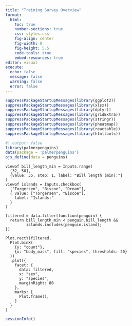 ```yaml
---
title: "Training Survey Overview"
format: 
  html:
    toc: true
    number-sections: true
    css: styles.css
    fig-align: center
    fig-width: 8
    fig-height: 5.5 
    code-tools: true
    embed-resources: true
editor: visual
execute: 
  echo: false
  message: false
  warning: false
  error: false
---
```


```r

suppressPackageStartupMessages(library(ggplot2))
suppressPackageStartupMessages(library(xlsx))
suppressPackageStartupMessages(library(dplyr))
suppressPackageStartupMessages(library(gridExtra))
suppressPackageStartupMessages(library(stringr))
suppressPackageStartupMessages(library(pheatmap))
suppressPackageStartupMessages(library(reactable))
suppressPackageStartupMessages(library(htmltools))
```

```r
#| output: false
library(palmerpenguins)
data(package = 'palmerpenguins')
ojs_define(data = penguins)
```

```ojs
viewof bill_length_min = Inputs.range(
  [32, 50], 
  {value: 35, step: 1, label: "Bill length (min):"}
)
viewof islands = Inputs.checkbox(
  ["Torgersen", "Biscoe", "Dream"], 
  { value: ["Torgersen", "Biscoe"], 
    label: "Islands:"
  }
)
```

```ojs
filtered = data.filter(function(penguin) {
  return bill_length_min < penguin.bill_length &&
         islands.includes(penguin.island);
})
```

```ojs
Plot.rectY(filtered, 
  Plot.binX(
    {y: "count"}, 
    {x: "body_mass", fill: "species", thresholds: 20}
  ))
  .plot({
    facet: {
      data: filtered,
      x: "sex",
      y: "species",
      marginRight: 80
    },
    marks: [
      Plot.frame(),
    ]
  }
)
```

```r
sessionInfo()
```